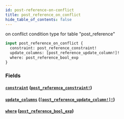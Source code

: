 ```yaml
---
id: post-reference-on-conflict
title: post_reference_on_conflict
hide_table_of_contents: false
---
```


on conflict condition type for table "post_reference"

```graphql
input post_reference_on_conflict {
  constraint: post_reference_constraint!
  update_columns: [post_reference_update_column!]!
  where: post_reference_bool_exp
}
```

### Fields

#### [`constraint`](#) ([`post_reference_constraint!`](../enums/post-reference-constraint))

#### [`update_columns`](#) ([`[post_reference_update_column!]!`](../enums/post-reference-update-column))

#### [`where`](#) ([`post_reference_bool_exp`](../inputs/post-reference-bool-exp))
